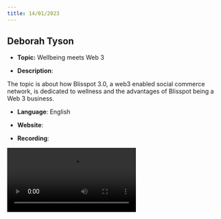 ```yaml
---
title: 14/01/2023
---
```



## Deborah Tyson

- **Topic:** Wellbeing meets Web 3

- **Description**:

The topic is about how Blisspot 3.0, a web3 enabled social commerce network, is dedicated to wellness and the advantages of Blisspot being a Web 3 business.

- **Language**: English

- **Website**:

- **Recording**:

<Video src="/assets/test.mp4" />
